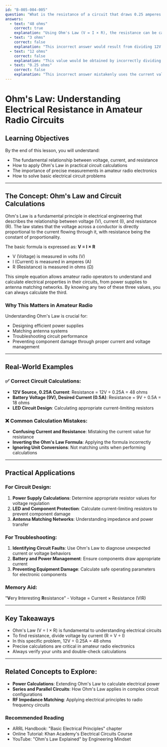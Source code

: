 ```yaml
---
id: "B-005-004-005"
question: "What is the resistance of a circuit that draws 0.25 amperes from a 12-volt source?"
answers:
  - text: "48 ohms"
    correct: true
    explanation: "Using Ohm's Law (V = I × R), the resistance can be calculated by dividing the voltage (12V) by the current (0.25A). 12V ÷ 0.25A = 48 ohms. This calculation shows how resistance relates to the voltage applied and the current flowing through a circuit."
  - text: "3 ohms"
    correct: false
    explanation: "This incorrect answer would result from dividing 12V by 4A, not the given current of 0.25A. It demonstrates a misapplication of Ohm's Law or a computational error that doesn't match the provided circuit parameters."
  - text: "12 ohms"
    correct: false
    explanation: "This value would be obtained by incorrectly dividing the voltage (12V) by 1A instead of the actual current of 0.25A. It reflects a fundamental misunderstanding of how to apply Ohm's Law to calculate circuit resistance."
  - text: "0.25 ohms"
    correct: false
    explanation: "This incorrect answer mistakenly uses the current value (0.25A) as the resistance, showing a complete misunderstanding of Ohm's Law and how to calculate resistance in an electrical circuit."
---
```


# Ohm's Law: Understanding Electrical Resistance in Amateur Radio Circuits

## Learning Objectives
By the end of this lesson, you will understand:
- The fundamental relationship between voltage, current, and resistance
- How to apply Ohm's Law in practical circuit calculations
- The importance of precise measurements in amateur radio electronics
- How to solve basic electrical circuit problems

---

## The Concept: Ohm's Law and Circuit Calculations

Ohm's Law is a fundamental principle in electrical engineering that describes the relationship between voltage (V), current (I), and resistance (R). The law states that the voltage across a conductor is directly proportional to the current flowing through it, with resistance being the constant of proportionality.

The basic formula is expressed as: **V = I × R**
- V (Voltage) is measured in volts (V)
- I (Current) is measured in amperes (A)
- R (Resistance) is measured in ohms (Ω)

This simple equation allows amateur radio operators to understand and calculate electrical properties in their circuits, from power supplies to antenna matching networks. By knowing any two of these three values, you can always calculate the third.

### Why This Matters in Amateur Radio

Understanding Ohm's Law is crucial for:
- Designing efficient power supplies
- Matching antenna systems
- Troubleshooting circuit performance
- Preventing component damage through proper current and voltage management

---

## Real-World Examples

### ✅ Correct Circuit Calculations:
- **12V Source, 0.25A Current**: Resistance = 12V ÷ 0.25A = 48 ohms
- **Battery Voltage (9V), Desired Current (0.5A)**: Resistance = 9V ÷ 0.5A = 18 ohms
- **LED Circuit Design**: Calculating appropriate current-limiting resistors

### ❌ Common Calculation Mistakes:
- **Confusing Current and Resistance**: Mistaking the current value for resistance
- **Inverting the Ohm's Law Formula**: Applying the formula incorrectly
- **Ignoring Unit Conversions**: Not matching units when performing calculations

---

## Practical Applications

### For Circuit Design:
1. **Power Supply Calculations**: Determine appropriate resistor values for voltage regulation
2. **LED and Component Protection**: Calculate current-limiting resistors to prevent component damage
3. **Antenna Matching Networks**: Understanding impedance and power transfer

### For Troubleshooting:
1. **Identifying Circuit Faults**: Use Ohm's Law to diagnose unexpected current or voltage behaviors
2. **Battery and Power Management**: Ensure components draw appropriate current
3. **Preventing Equipment Damage**: Calculate safe operating parameters for electronic components

### Memory Aid:
"**V**ery **I**nteresting **R**esistance" - Voltage = Current × Resistance (VIR)

---

## Key Takeaways

- Ohm's Law (V = I × R) is fundamental to understanding electrical circuits
- To find resistance, divide voltage by current (R = V ÷ I)
- In this specific problem, 12V ÷ 0.25A = 48 ohms
- Precise calculations are critical in amateur radio electronics
- Always verify your units and double-check calculations

---

## Related Concepts to Explore:
- **Power Calculations**: Extending Ohm's Law to calculate electrical power
- **Series and Parallel Circuits**: How Ohm's Law applies in complex circuit configurations
- **RF Impedance Matching**: Applying electrical principles to radio frequency circuits

### Recommended Reading
- ARRL Handbook: "Basic Electrical Principles" chapter
- Online Tutorial: Khan Academy's Electrical Circuits Course
- YouTube: "Ohm's Law Explained" by Engineering Mindset